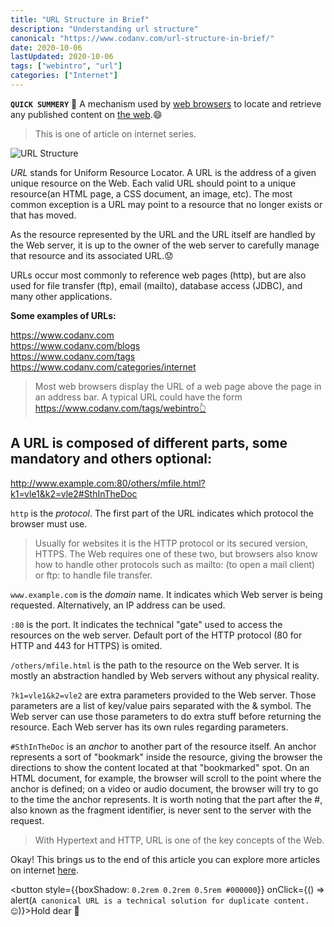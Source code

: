 ```yaml
---
title: "URL Structure in Brief"
description: "Understanding url structure"
canonical: "https://www.codanv.com/url-structure-in-brief/"
date: 2020-10-06
lastUpdated: 2020-10-06
tags: ["webintro", "url"]
categories: ["Internet"]
---
```


**`QUICK SUMMERY`** 🔹 A mechanism used by [web browsers](/understanding-web-browser-and-its-basic-architecture/) to locate and retrieve  any published content on [the web](/world-wide-web-and-its-inception).😄 

> This is one of article on internet series.

![URL Structure](./url_structure.jpg)

*URL* stands for Uniform Resource Locator. A URL is the address of a given unique resource on the Web. Each valid URL should point to a unique resource(an HTML page, a CSS document, an image, etc). The most common exception is a URL may point to a resource that no longer exists or that has moved. 

As the resource represented by the URL and the URL itself are handled by the Web server, it is up to the owner of the web server to carefully manage that resource and its associated URL.😟

URLs occur most commonly to reference web pages (http), but are also used for file transfer (ftp), email (mailto), database access (JDBC), and many other applications.

**Some examples of URLs:**

https://www.codanv.com <br />
https://www.codanv.com/blogs <br />
https://www.codanv.com/tags <br />
https://www.codanv.com/categories/internet 

> Most web browsers display the URL of a web page above the page in an address bar. A typical URL could have the form https://www.codanv.com/tags/webintro👆  

## A URL is composed of different parts, some mandatory and others optional:

http://www.example.com:80/others/mfile.html?k1=vle1&k2=vle2#SthInTheDoc


`http` is the *protocol*. The first part of the URL indicates which protocol the browser must use. 

> Usually for websites it is the HTTP protocol or its secured version, HTTPS. The Web requires one of these two, but browsers also know how to handle other protocols such as mailto: (to open a mail client) or ftp: to handle file transfer.

`www.example.com` is the *domain* name. It indicates which Web server is being requested. Alternatively, an IP address can be used.

`:80` is the port. It indicates the technical "gate" used to access the resources on the web server. Default port of the HTTP protocol (80 for HTTP and 443 for HTTPS) is omited.

`/others/mfile.html` is the path to the resource on the Web server. It is mostly an abstraction handled by Web servers without any physical reality.

`?k1=vle1&k2=vle2` are extra parameters provided to the Web server. Those parameters are a list of key/value pairs separated with the & symbol. The Web server can use those parameters to do extra stuff before returning the resource. Each Web server has its own rules regarding parameters.

`#SthInTheDoc` is an *anchor* to another part of the resource itself. An anchor represents a sort of "bookmark" inside the resource, giving the browser the directions to show the content located at that "bookmarked" spot. On an HTML document, for example, the browser will scroll to the point where the anchor is defined; on a video or audio document, the browser will try to go to the time the anchor represents. It is worth noting that the part after the #, also known as the fragment identifier, is never sent to the server with the request.

> With Hypertext and HTTP, URL is one of the key concepts of the Web. 

Okay! This brings us to the end of this article you can explore more articles on internet [here](/categories/internet).

<button style={{boxShadow: `0.2rem 0.2rem 0.5rem #000000`}} onClick={() => alert(`A canonical URL is a technical solution for duplicate content. 😊`)}>Hold dear 💜</button>
 
